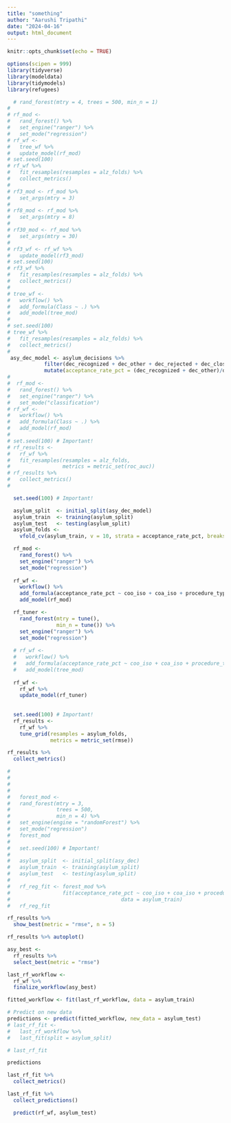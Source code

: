 ```yaml
---
title: "something"
author: "Aarushi Tripathi"
date: "2024-04-16"
output: html_document
---
```


```r
knitr::opts_chunk$set(echo = TRUE)

options(scipen = 999)
library(tidyverse)
library(modeldata)
library(tidymodels)
library(refugees)

```



```r
  # rand_forest(mtry = 4, trees = 500, min_n = 1)
# 
# rf_mod <-
#   rand_forest() %>% 
#   set_engine("ranger") %>% 
#   set_mode("regression")
# rf_wf <-
#   tree_wf %>% 
#   update_model(rf_mod)
# set.seed(100)
# rf_wf %>% 
#   fit_resamples(resamples = alz_folds) %>% 
#   collect_metrics()
# 
# rf3_mod <- rf_mod %>% 
#   set_args(mtry = 3) 
# 
# rf8_mod <- rf_mod %>% 
#   set_args(mtry = 8) 
# 
# rf30_mod <- rf_mod %>% 
#   set_args(mtry = 30) 
# 
# rf3_wf <- rf_wf %>% 
#   update_model(rf3_mod)
# set.seed(100)
# rf3_wf %>% 
#   fit_resamples(resamples = alz_folds) %>% 
#   collect_metrics()
# 
# tree_wf <-
#   workflow() %>% 
#   add_formula(Class ~ .) %>% 
#   add_model(tree_mod)
# 
# set.seed(100)
# tree_wf %>% 
#   fit_resamples(resamples = alz_folds) %>% 
#   collect_metrics()
# 
 asy_dec_model <- asylum_decisions %>%
            filter(dec_recognized + dec_other + dec_rejected + dec_closed == dec_total) %>%
            mutate(acceptance_rate_pct = (dec_recognized + dec_other)/dec_total)
#  
#  rf_mod <- 
#   rand_forest() %>% 
#   set_engine("ranger") %>% 
#   set_mode("classification")
# rf_wf <-
#   workflow() %>% 
#   add_formula(Class ~ .) %>% 
#   add_model(rf_mod)
# 
# set.seed(100) # Important!
# rf_results <-
#   rf_wf %>% 
#   fit_resamples(resamples = alz_folds,
#                 metrics = metric_set(roc_auc))
# rf_results %>% 
#   collect_metrics()
# 

  set.seed(100) # Important!

  asylum_split  <- initial_split(asy_dec_model)
  asylum_train  <- training(asylum_split)
  asylum_test   <- testing(asylum_split)
  asylum_folds <- 
    vfold_cv(asylum_train, v = 10, strata = acceptance_rate_pct, breaks = 5)

  rf_mod <-
    rand_forest() %>%
    set_engine("ranger") %>%
    set_mode("regression")
  
  rf_wf <-
    workflow() %>% 
    add_formula(acceptance_rate_pct ~ coo_iso + coa_iso + procedure_type + dec_level + dec_pc) %>% 
    add_model(rf_mod)

  rf_tuner <-
    rand_forest(mtry = tune(),
                min_n = tune()) %>%
    set_engine("ranger") %>%
    set_mode("regression")
  
  # rf_wf <-
  #   workflow() %>%
  #   add_formula(acceptance_rate_pct ~ coo_iso + coa_iso + procedure_type + dec_level + dec_pc) %>%
  #   add_model(tree_mod)
  
  rf_wf <-
    rf_wf %>%
    update_model(rf_tuner)
  
  
  set.seed(100) # Important!
  rf_results <-
    rf_wf %>%
    tune_grid(resamples = asylum_folds,
              metrics = metric_set(rmse))

rf_results %>%
  collect_metrics()

# 
# 
# 
# 
#   forest_mod <- 
#   rand_forest(mtry = 3,
#               trees = 500,
#               min_n = 4) %>% 
#   set_engine(engine = "randomForest") %>% 
#   set_mode("regression")
#   forest_mod
#   
#   set.seed(100) # Important!
# 
#   asylum_split  <- initial_split(asy_dec)
#   asylum_train  <- training(asylum_split)
#   asylum_test   <- testing(asylum_split)
#   
#   rf_reg_fit <- forest_mod %>% 
#                 fit(acceptance_rate_pct ~ coo_iso + coa_iso + procedure_type + dec_level + dec_pc, 
#                                    data = asylum_train)
#   rf_reg_fit
```


```r
rf_results %>% 
  show_best(metric = "rmse", n = 5)

```
```r
rf_results %>% autoplot()

```
```r
asy_best <-
  rf_results %>% 
  select_best(metric = "rmse")

last_rf_workflow <- 
  rf_wf %>%
  finalize_workflow(asy_best)

fitted_workflow <- fit(last_rf_workflow, data = asylum_train)

# Predict on new data
predictions <- predict(fitted_workflow, new_data = asylum_test)
# last_rf_fit <-
#   last_rf_workflow %>% 
#   last_fit(split = asylum_split)

# last_rf_fit
```

```r
predictions
```

```r
last_rf_fit %>% 
  collect_metrics()

```

```r
last_rf_fit %>% 
  collect_predictions()

```

```r
  predict(rf_wf, asylum_test)
```
